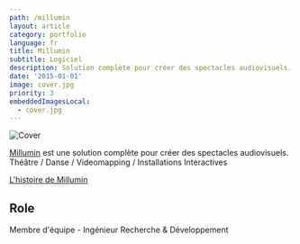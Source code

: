 ```yaml
---
path: /millumin
layout: article
category: portfolio
language: fr
title: Millumin
subtitle: Logiciel
description: Solution complète pour créer des spectacles audiovisuels. Théâtre, Danse, Videomapping, Installations Interactives
date: '2015-01-01'
image: cover.jpg
priority: 3
embeddedImagesLocal:
  - cover.jpg
---
```


![Cover](cover.jpg)

[Millumin](https://www.millumin.com/) est une solution complète pour créer des spectacles audiovisuels. Théâtre / Danse / Videomapping / Installations Interactives

[L'histoire de Millumin](https://www.millumin.com/story/)

## Role

Membre d'équipe - Ingénieur Recherche & Développement
